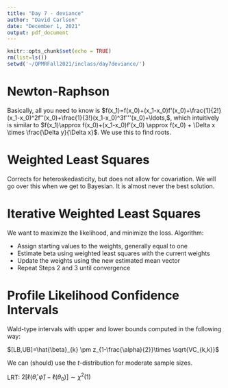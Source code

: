 ```yaml
---
title: "Day 7 - deviance"
author: "David Carlson"
date: "December 1, 2021"
output: pdf_document
---
```


```r
knitr::opts_chunk$set(echo = TRUE)
rm(list=ls())
setwd('~/QPMRFall2021/inclass/day7deviance/')
```

# Newton-Raphson

Basically, all you need to know is $f(x_1)=f(x_0)+(x_1-x_0)f'(x_0)+\frac{1}{2!}(x_1-x_0)^2f''(x_0)+\frac{1}{3!}(x_1-x_0)^3f'''(x_0)+\ldots,$, which intuitively is similar to $f(x_1)\approx f(x_0)+(x_1-x_0)f'(x_0) \approx f(x_0) + \Delta x \times \frac{\Delta y}{\Delta x}$. We use this to find roots.

# Weighted Least Squares

Corrects for heteroskedasticity, but does not allow for covariation. We will go over this when we get to Bayesian. It is almost never the best solution.

# Iterative Weighted Least Squares

We want to maximize the likelihood, and minimize the loss. Algorithm:

* Assign starting values to the weights, generally equal to one
* Estimate beta using weighted least squares with the current weights
* Update the weights using the new estimated mean vector
* Repeat Steps 2 and 3 until convergence

# Profile Likelihood Confidence Intervals

Wald-type intervals with upper and lower bounds computed in the following way:

$[LB,UB]=\hat{\beta}_{k} \pm z_{1-\frac{\alpha}{2}}\times \sqrt{VC_{k,k}}$

We can (should) use the $t$-distribution for moderate sample sizes.

LRT: $2[\ell(\hat{\theta}, \hat{\psi})-\ell(\theta_0)] \sim \chi^2(1)$



